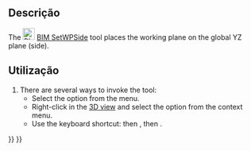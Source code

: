 <languages/>

<div lang="en" dir="ltr" class="mw-content-ltr">
{{Docnav
|[[BIM_SetWPFront|SetWPFront]]
|[[BIM_Copy|Copy]]
|[[BIM_Workbench|BIM]]
|IconL=BIM_SetWPFront.svg
|IconR=BIM_Copy.svg
|IconC=Workbench_BIM.svg
}}
</div>

<div lang="en" dir="ltr" class="mw-content-ltr">
{{GuiCommand
|Name=BIM SetWPSide
|MenuLocation=Snapping → Working Plane Side
|Workbenches=[[BIM_Workbench|BIM]]
|Shortcut={{KEY|W}} {{KEY|P}} {{KEY|3}}
|Version=1.0
|SeeAlso=[[BIM_SetWPTop|BIM SetWPTop]], [[BIM_SetWPFront|BIM SetWPFront]], [[Draft_SelectPlane|Draft SelectPlane]]
}}
</div>

<span id="Description"></span>
== Descrição ==

<div lang="en" dir="ltr" class="mw-content-ltr">
The [[Image:BIM_SetWPSide.svg|24px]] [[BIM_SetWPSide|BIM SetWPSide]] tool places the working plane on the global YZ plane (side).
</div>

<span id="Usage"></span>
==Utilização==

<div lang="en" dir="ltr" class="mw-content-ltr">
# There are several ways to invoke the tool:
#* Select the {{MenuCommand|Snapping → [[Image:BIM_SetWPSide.svg|16px]] Working Plane Side}} option from the menu.
#* Right-click in the [[3D_view|3D view]] and select the {{MenuCommand|Snapping → [[Image:BIM_SetWPSide.svg|16px]] Working Plane Side}} option from the context menu.
#* Use the keyboard shortcut: {{KEY|W}} then {{KEY|P}}, then {{KEY|3}}.
</div>


<div lang="en" dir="ltr" class="mw-content-ltr">
{{Docnav
|[[BIM_SetWPFront|SetWPFront]]
|[[BIM_Copy|Copy]]
|[[BIM_Workbench|BIM]]
|IconL=BIM_SetWPFront.svg
|IconR=BIM_Copy.svg
|IconC=Workbench_BIM.svg
}}
</div>

{{BIM_Tools_navi{{#translation:}}}}
{{Userdocnavi{{#translation:}}}}